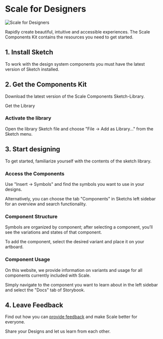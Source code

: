 
<Meta title="Getting Started/Scale for Designers" />

# Scale for Designers

![Scale for Designers](/assets/Scale-for-designers.png)

Rapidly create beautiful, intuitive and accessible experiences. The Scale Components Kit contains the resources you need to get started.

## 1. Install Sketch

To work with the design system components you must have the latest version of Sketch installed.

## 2. Get the Components Kit

Download the latest version of the Scale Components Sketch-Library.

Get the Library

### Activate the library

Open the library Sketch file and choose "File → Add as Library..." from the Sketch menu.

## 3. Start designing

To get started, familiarize yourself with the contents of the sketch library.

### Access the Components

Use "Insert → Symbols" and find the symbols you want to use in your designs.

Alternatively, you can choose the tab "Components" in Sketchs left sidebar for an overview and search functionality.

### Component Structure

Symbols are organized by component; after selecting a component, you’ll see the variations and states of that component.

To add the component, select the desired variant and place it on your artboard.

### Component Usage

On this website, we provide information on variants and usage for all components currently included with Scale.

Simply navigate to the component you want to learn about in the left sidebar and select the "Docs" tab of Storybook.

## 4. Leave Feedback

Find out how you can [provide feedback](#) and make Scale better for everyone.

Share your Designs and let us learn from each other.
